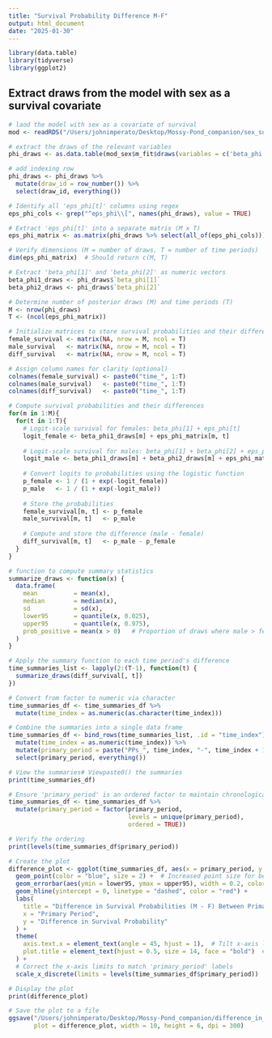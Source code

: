 ```yaml
---
title: "Survival Probability Difference M-F"
output: html_document
date: "2025-01-30"
---
```


```r

library(data.table)
library(tidyverse)
library(ggplot2)

```

## Extract draws from the model with sex as a survival covariate

```r

# laod the model with sex as a covariate of survival
mod <- readRDS("/Users/johnimperato/Desktop/Mossy-Pond_companion/sex_survival_covariate_model.rds")

# extract the draws of the relevant variables
phi_draws <- as.data.table(mod_sex$m_fit$draws(variables = c('beta_phi', 'eps_phi'), format = 'draws_df'))

# add indexing row
phi_draws <- phi_draws %>%
  mutate(draw_id = row_number()) %>%
  select(draw_id, everything()) 

```

```r

# Identify all 'eps_phi[t]' columns using regex
eps_phi_cols <- grep("^eps_phi\\[", names(phi_draws), value = TRUE)

# Extract 'eps_phi[t]' into a separate matrix (M x T)
eps_phi_matrix <- as.matrix(phi_draws %>% select(all_of(eps_phi_cols)))

# Verify dimensions (M = number of draws, T = number of time periods)
dim(eps_phi_matrix)  # Should return c(M, T)

# Extract 'beta_phi[1]' and 'beta_phi[2]' as numeric vectors
beta_phi1_draws <- phi_draws$`beta_phi[1]`
beta_phi2_draws <- phi_draws$`beta_phi[2]`

```

```r

# Determine number of posterior draws (M) and time periods (T)
M <- nrow(phi_draws)
T <- (ncol(eps_phi_matrix))

# Initialize matrices to store survival probabilities and their differences
female_survival <- matrix(NA, nrow = M, ncol = T)
male_survival   <- matrix(NA, nrow = M, ncol = T)
diff_survival   <- matrix(NA, nrow = M, ncol = T)

# Assign column names for clarity (optional)
colnames(female_survival) <- paste0("time_", 1:T)
colnames(male_survival)   <- paste0("time_", 1:T)
colnames(diff_survival)   <- paste0("time_", 1:T)

# Compute survival probabilities and their differences
for(m in 1:M){
  for(t in 1:T){
    # Logit-scale survival for females: beta_phi[1] + eps_phi[t]
    logit_female <- beta_phi1_draws[m] + eps_phi_matrix[m, t]
    
    # Logit-scale survival for males: beta_phi[1] + beta_phi[2] + eps_phi[t]
    logit_male <- beta_phi1_draws[m] + beta_phi2_draws[m] + eps_phi_matrix[m, t]
    
    # Convert logits to probabilities using the logistic function
    p_female <- 1 / (1 + exp(-logit_female))
    p_male   <- 1 / (1 + exp(-logit_male))
    
    # Store the probabilities
    female_survival[m, t] <- p_female
    male_survival[m, t]   <- p_male
    
    # Compute and store the difference (male - female)
    diff_survival[m, t]   <- p_male - p_female
  }
}

```

```r

# function to compute summary statistics
summarize_draws <- function(x) {
  data.frame(
    mean          = mean(x),
    median        = median(x),
    sd            = sd(x),
    lower95       = quantile(x, 0.025),
    upper95       = quantile(x, 0.975),
    prob_positive = mean(x > 0)   # Proportion of draws where male > female
  )
}

# Apply the summary function to each time period's difference
time_summaries_list <- lapply(2:(T-1), function(t) {
  summarize_draws(diff_survival[, t])
})

# Convert from factor to numeric via character
time_summaries_df <- time_summaries_df %>%
  mutate(time_index = as.numeric(as.character(time_index)))

# Combine the summaries into a single data frame
time_summaries_df <- bind_rows(time_summaries_list, .id = "time_index") %>%
  mutate(time_index = as.numeric(time_index)) %>%
  mutate(primary_period = paste("PPs_", time_index, "-", time_index + 1)) %>%
  select(primary_period, everything())

# View the summaries# Viewpaste0() the summaries
print(time_summaries_df)

```


```r

# Ensure 'primary_period' is an ordered factor to maintain chronological order in the plot
time_summaries_df <- time_summaries_df %>%
  mutate(primary_period = factor(primary_period, 
                                 levels = unique(primary_period), 
                                 ordered = TRUE))

# Verify the ordering
print(levels(time_summaries_df$primary_period))

# Create the plot
difference_plot <- ggplot(time_summaries_df, aes(x = primary_period, y = mean)) +
  geom_point(color = "blue", size = 2) +  # Increased point size for better visibility
  geom_errorbar(aes(ymin = lower95, ymax = upper95), width = 0.2, color = "blue") +
  geom_hline(yintercept = 0, linetype = "dashed", color = "red") +
  labs(
    title = "Difference in Survival Probabilities (M - F) Between Primary Periods",
    x = "Primary Period",
    y = "Difference in Survival Probability"
  ) +
  theme(
    axis.text.x = element_text(angle = 45, hjust = 1),  # Tilt x-axis labels for readability
    plot.title = element_text(hjust = 0.5, size = 14, face = "bold")  # Center and style the title
  ) +
  # Correct the x-axis limits to match 'primary_period' labels
  scale_x_discrete(limits = levels(time_summaries_df$primary_period))

# Display the plot
print(difference_plot)

# Save the plot to a file
ggsave("/Users/johnimperato/Desktop/Mossy-Pond_companion/difference_in_survival_probabilities.png", 
       plot = difference_plot, width = 10, height = 6, dpi = 300)
```
















